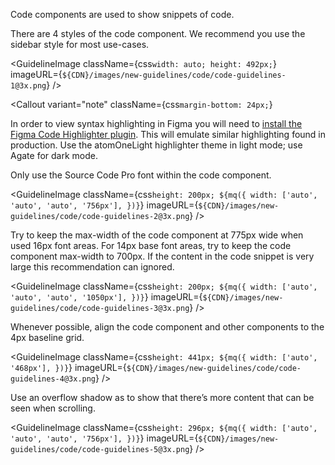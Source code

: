 
Code components are used to show snippets of code.

There are 4 styles of the code component. We recommend you use the sidebar
style for most use-cases.

<GuidelineImage
  className={css`
    width: auto;
    height: 492px;
  `}
  imageURL={`${CDN}/images/new-guidelines/code/code-guidelines-1@3x.png`}
/>

<Callout
  variant="note"
  className={css`
    margin-bottom: 24px;
  `}
>
In order to view syntax highlighting in Figma you will need to 
[install the Figma Code Highlighter plugin](https://www.figma.com/community/plugin/764836637878472379/Figma-Code-Highlighter).
This will emulate similar highlighting found in production. Use the atomOneLight
highlighter theme in light mode; use Agate for dark mode.

</Callout>

Only use the Source Code Pro font within the code component.

<GuidelineImage
  className={css`
    height: 200px;
    ${mq({
      width: ['auto', 'auto', 'auto', '756px'],
    })}
  `}
  imageURL={`${CDN}/images/new-guidelines/code/code-guidelines-2@3x.png`}
/>

Try to keep the max-width of the code component at 775px wide when used 16px
font areas. For 14px base font areas, try to keep the code component max-width
to 700px. If the content in the code snippet is very large this recommendation
can ignored.

<GuidelineImage
  className={css`
    height: 200px;
    ${mq({
      width: ['auto', 'auto', 'auto', '1050px'],
    })}
  `}
  imageURL={`${CDN}/images/new-guidelines/code/code-guidelines-3@3x.png`}
/>

Whenever possible, align the code component and other components to the 4px
baseline grid.

<GuidelineImage
  className={css`
    height: 441px;
    ${mq({
      width: ['auto', '468px'],
    })}
  `}
  imageURL={`${CDN}/images/new-guidelines/code/code-guidelines-4@3x.png`}
/>

Use an overflow shadow as to show that there’s more content that can be seen
when scrolling.

<GuidelineImage
  className={css`
    height: 296px;
    ${mq({
      width: ['auto', 'auto', 'auto', '756px'],
    })}
  `}
  imageURL={`${CDN}/images/new-guidelines/code/code-guidelines-5@3x.png`}
/>
